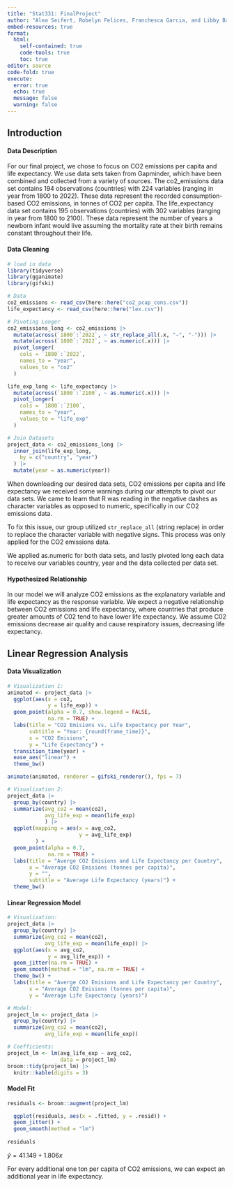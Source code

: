 ```yaml
---
title: "Stat331: FinalProject"
author: "Alea Seifert, Robelyn Felices, Franchesca Garcia, and Libby Brill"
embed-resources: true
format: 
  html:
    self-contained: true
    code-tools: true
    toc: true
editor: source
code-fold: true
execute: 
  error: true
  echo: true
  message: false
  warning: false
---
```


## Introduction

#### Data Description

For our final project, we chose to focus on CO2 emissions per capita and life expectancy. We use data sets taken from Gapminder, which have been combined and collected from a variety of sources. The co2_emissions data set contains 194 observations (countries) with 224 variables (ranging in year from 1800 to 2022). These data represent the recorded consumption-based CO2 emissions, in tonnes of CO2 per capita. The life_expectancy data set contains 195 observations (countries) with 302 variables (ranging in year from 1800 to 2100). These data represent the number of years a newborn infant would live assuming the mortality rate at their birth remains constant throughout their life.

#### Data Cleaning

```r
# load in data
library(tidyverse)
library(gganimate)
library(gifski)
```

```r
# Data
co2_emissions <- read_csv(here::here("co2_pcap_cons.csv"))
life_expectancy <- read_csv(here::here("lex.csv"))

# Pivoting Longer
co2_emissions_long <- co2_emissions |>
  mutate(across(`1800`:`2022`, ~ str_replace_all(.x, "−", "-"))) |>
  mutate(across(`1800`:`2022`, ~ as.numeric(.x))) |>
  pivot_longer(
    cols = `1800`:`2022`,
    names_to = "year",
    values_to = "co2"
  )

life_exp_long <- life_expectancy |>
  mutate(across(`1800`:`2100`, ~ as.numeric(.x))) |>
  pivot_longer(
    cols = `1800`:`2100`,
    names_to = "year",
    values_to = "life_exp"
  )

# Join Datasets
project_data <- co2_emissions_long |>
  inner_join(life_exp_long,
    by = c("country", "year")
  ) |>
  mutate(year = as.numeric(year))

```

When downloading our desired data sets, CO2 emissions per capita and life expectancy we received some warnings during our attempts to pivot our data sets. We came to learn that R was reading in the negative dashes as character variables as opposed to numeric, specifically in our CO2 emissions data.

To fix this issue, our group utilized `str_replace_all` (string replace) in order to replace the character variable with negative signs. This process was only applied for the CO2 emissions data.

We applied as.numeric for both data sets, and lastly pivoted long each data to receive our variables country, year and the data collected per data set.

#### Hypothesized Relationship

In our model we will analyze CO2 emissions as the explanatory variable and life expectancy as the response variable. We expect a negative relationship between CO2 emissions and life expectancy, where countries that produce greater amounts of C02 tend to have lower life expectancy. We assume C02 emissions decrease air quality and cause respiratory issues, decreasing life expectancy.

## Linear Regression Analysis

#### Data Visualization

```r
# Visualization 1:
animated <- project_data |>
  ggplot(aes(x = co2, 
             y = life_exp)) +
  geom_point(alpha = 0.7, show.legend = FALSE,
             na.rm = TRUE) +
  labs(title = "CO2 Emisions vs. Life Expectancy per Year",
       subtitle = "Year: {round(frame_time)}",
       x = "CO2 Emisions",
       y = "Life Expectancy") +
  transition_time(year) +
  ease_aes("linear") +
  theme_bw()

animate(animated, renderer = gifski_renderer(), fps = 7)
```
```r

# Visualization 2:
project_data |>
  group_by(country) |>
  summarize(avg_co2 = mean(co2),
            avg_life_exp = mean(life_exp)
            ) |>
  ggplot(mapping = aes(x = avg_co2,
                       y = avg_life_exp)
         ) +
  geom_point(alpha = 0.7,
             na.rm = TRUE) +
  labs(title = "Averge CO2 Emisions and Life Expectancy per Country",
       x = "Average CO2 Emisions (tonnes per capita)",
       y = "",
       subtitle = "Average Life Expectancy (years)") +
  theme_bw()

```

#### Linear Regression Model

```r
# Visualization:
project_data |>
  group_by(country) |>
  summarize(avg_co2 = mean(co2),
            avg_life_exp = mean(life_exp)) |>
  ggplot(aes(x = avg_co2,
             y = avg_life_exp)) +
  geom_jitter(na.rm = TRUE) +
  geom_smooth(method = "lm", na.rm = TRUE) +
  theme_bw() +
  labs(title = "Averge CO2 Emisions and Life Expectancy per Country",
       x = "Average CO2 Emisions (tonnes per capita)",
       y = "Average Life Expectancy (years)")

# Model:
project_lm <- project_data |>
  group_by(country) |>
  summarize(avg_co2 = mean(co2),
            avg_life_exp = mean(life_exp))

# Coefficients:
project_lm <- lm(avg_life_exp ~ avg_co2,
                 data = project_lm)
broom::tidy(project_lm) |>
  knitr::kable(digits = 3)
```

#### Model Fit

```r
residuals <- broom::augment(project_lm) 

  ggplot(residuals, aes(x = .fitted, y = .resid)) +
  geom_jitter() + 
  geom_smooth(method = "lm")
  
residuals
```

$\widehat{y} = 41.149 + 1.806x$

For every additional one ton per capita of CO2 emissions, we can expect an additional year in life expectancy.
